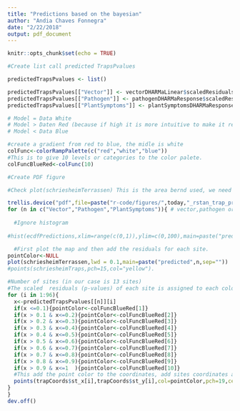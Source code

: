 ```yaml
---
title: "Predictions based on the bayesian"
author: "Andia Chaves Fonnegra"
date: "2/22/2018"
output: pdf_document
---
```


```r
knitr::opts_chunk$set(echo = TRUE)
```


```r
#Create list call predicted TrapsPvalues

predictedTrapsPvalues <- list()

predictedTrapsPvalues[["Vector"]] <- vectorDHARMaLinear$scaledResiduals
predictedTrapsPvalues[["Pathogen"]] <- pathogenDHARMaResponse$scaledResiduals
predictedTrapsPvalues[["PlantSymptoms"]] <- plantSymptomsDHARMaResponse$scaledResiduals
```



```r
# Model = Data White
# Model > Daten Red (because if high it is more intuitive to make it red)
# Model < Data Blue

#create a gradient from red to blue, the midle is white
colFunc<-colorRampPalette(c("red","white","blue"))
#This is to give 10 levels or categories to the color palete.
colFuncBlueRed<-colFunc(10)

#Create PDF figure

#Check plot(schriesheimTerrassen) This is the area bernd used, we need a map to plot first. Ask Liz for this map.

trellis.device("pdf",file=paste("r-code/figures/",today,"_rstan_trap_predictions.pdf",sep=""))
for (n in c("Vector","Pathogen","PlantSymptoms")){ # vector,pathogen or plantsymptoms
 
  #Ignore histogram 
  
#hist(ecdfPredictions,xlim=range(c(0,1)),ylim=c(0,100),main=paste("predicted",n,sep=""))

  #First plot the map and then add the residuals for each site.
pointColor<-NULL
plot(schriesheimTerrassen,lwd = 0.1,main=paste("predicted",n,sep=""))
#points(schriesheimTraps,pch=15,col="yellow"). 

#Number of sites (in our case is 13 sites)
#The scaled  residuals (p-values) of each site is assigned to each color 
for (i in 1:96){
  x<-predictedTrapsPvalues[[n]][i]
  if(x <=0.1){pointColor<-colFuncBlueRed[1]}
  if(x > 0.1 & x<=0.2){pointColor<-colFuncBlueRed[2]}
  if(x > 0.2 & x<=0.3){pointColor<-colFuncBlueRed[3]}
  if(x > 0.3 & x<=0.4){pointColor<-colFuncBlueRed[4]}
  if(x > 0.4 & x<=0.5){pointColor<-colFuncBlueRed[5]}
  if(x > 0.5 & x<=0.6){pointColor<-colFuncBlueRed[6]}
  if(x > 0.6 & x<=0.7){pointColor<-colFuncBlueRed[7]}
  if(x > 0.7 & x<=0.8){pointColor<-colFuncBlueRed[8]}
  if(x > 0.8 & x<=0.9){pointColor<-colFuncBlueRed[9]}
  if(x > 0.9 & x<=1  ){pointColor<-colFuncBlueRed[10]}
  #This add the point color to the coordinates, add sites coordinates and x and y.
  points(trapCoords$st_x[i],trapCoords$st_y[i],col=pointColor,pch=19,cex=2)
}
}
dev.off()
```

